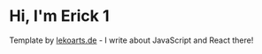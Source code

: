 # Hi, I'm Erick 1

Template by [lekoarts.de](https://www.lekoarts.de?utm_source=cara&utm_medium=Starter) - I write about JavaScript and React there!
